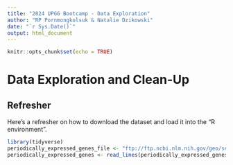 ```yaml
---
title: "2024 UPGG Bootcamp - Data Exploration"
author: "RP Pornmongkolsuk & Natalie Dzikowski"
date: "`r Sys.Date()`"
output: html_document
---
```


```r
knitr::opts_chunk$set(echo = TRUE)
```

# Data Exploration and Clean-Up

## Refresher
Here's a refresher on how to download the dataset and load it into the "R environment".

```r
library(tidyverse)
periodically_expressed_genes_file <- "ftp://ftp.ncbi.nlm.nih.gov/geo/series/GSE81nnn/GSE81932/suppl/GSE81932_Dataset02.txt.gz"
periodically_expressed_genes <- read_lines(periodically_expressed_genes_file)
```

# 
